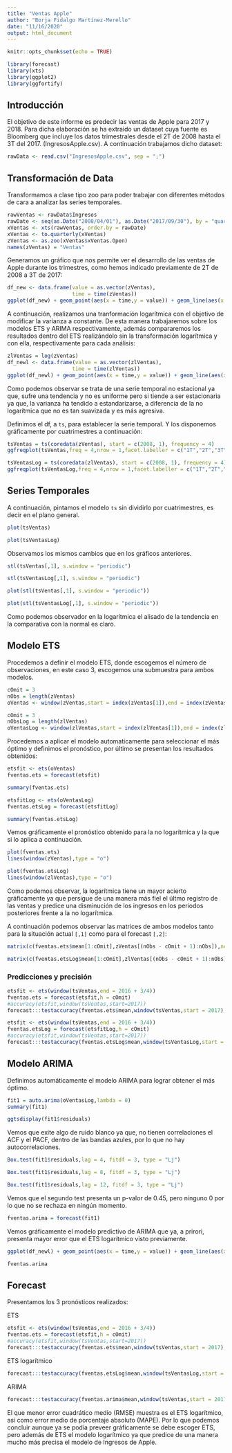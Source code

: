 ```yaml
---
title: "Ventas Apple"
author: "Borja Fidalgo Martínez-Merello"
date: "11/16/2020"
output: html_document
---
```


```r
knitr::opts_chunk$set(echo = TRUE)
```

```r
library(forecast)
library(xts)
library(ggplot2)
library(ggfortify)
```


## Introducción
El objetivo de este informe es predecir las ventas de Apple para 2017 y 2018. Para dicha elaboración se ha extraido un dataset cuya fuente es Bloomberg que incluye los datos trimestrales desde el 2T de 2008 hasta el 3T del 2017. (IngresosApple.csv). A continuación trabajamos dicho dataset:

```r
rawData <- read.csv("IngresosApple.csv", sep = ";")
```


## Transformación de Data
Transformamos a clase tipo zoo para poder trabajar con diferentes métodos de cara a analizar las series temporales.

```r
rawVentas <- rawData$Ingresos
rawDate <- seq(as.Date("2008/04/01"), as.Date("2017/09/30"), by = "quarter")
xVentas <- xts(rawVentas, order.by = rawDate)
xVentas <- to.quarterly(xVentas)
zVentas <- as.zoo(xVentas$xVentas.Open)
names(zVentas) = "Ventas"
```


Generamos un gráfico que nos permite ver el desarrollo de las ventas de Apple durante los trimestres, como hemos indicado previamente de 2T de 2008 a 3T de 2017:

```r
df_new <- data.frame(value = as.vector(zVentas),
                     time = time(zVentas))
ggplot(df_new) + geom_point(aes(x = time,y = value)) + geom_line(aes(x = time,y = value)) + ylab("Ventas") + ggtitle("Ventas Trimestrales Apple") + xlab("Trimestres")
```


A continuación, realizamos una tranformación logarítmica con el objetivo de modificar la varianza a constante. De esta manera trabajaremos sobre los modelos ETS y ARIMA respectivamente, además compararemos los resultados dentro del ETS realizándolo sin la transformación logarítmica y con ella, respectivamente para cada análisis:

```r
zlVentas = log(zVentas)
df_newl <- data.frame(value = as.vector(zlVentas),
                     time = time(zlVentas))
ggplot(df_newl) + geom_point(aes(x = time,y = value)) + geom_line(aes(x = time,y = value)) + ylab("Ventas") + ggtitle("Ventas Trimestrales LOG Apple") + xlab("Trimestres")
```

Como podemos observar se trata de una serie temporal no estacional ya que, sufre una tendencia y no es uniforme pero si tiende a ser estacionaria ya que, la varianza ha tendido a estandarizarse, a diferencia de la no logarítmica que no es tan suavizada y es más agresiva.


Definimos el df, a `ts`, para establecer la serie temporal. Y los disponemos gráficamente por cuatrimestres a continuación:

```r
tsVentas = ts(coredata(zVentas), start = c(2008, 1), frequency = 4)
ggfreqplot(tsVentas,freq = 4,nrow = 1,facet.labeller = c("1T","2T","3T","4T")) + ggtitle("Ventas Trimestrales")
```

```r
tsVentasLog = ts(coredata(zlVentas), start = c(2008, 1), frequency = 4)
ggfreqplot(tsVentasLog,freq = 4,nrow = 1,facet.labeller = c("1T","2T","3T","4T")) + ggtitle("Ventas Trimestrales")
```


## Series Temporales
A continuación, pintamos el modelo `ts` sin dividirlo por cuatrimestres, es decir en el plano general.

```r
plot(tsVentas)
```

```r
plot(tsVentasLog)
```

Observamos los mismos cambios que en los gráficos anteriores.


```r
stl(tsVentas[,1], s.window = "periodic")
```

```r
stl(tsVentasLog[,1], s.window = "periodic")
```

```r
plot(stl(tsVentas[,1], s.window = "periodic"))
```

```r
plot(stl(tsVentasLog[,1], s.window = "periodic"))
```

Como podemos observador en la logarítmica el alisado de la tendencia en la comparativa con la normal es claro.


## Modelo ETS
Procedemos a definir el modelo ETS, donde escogemos el número de observaciones, en este caso 3, escogemos una submuestra para ambos modelos.

```r
cOmit = 3
nObs = length(zVentas)
oVentas <- window(zVentas,start = index(zVentas[1]),end = index(zVentas[nObs - cOmit]))
```

```r
cOmit = 3
nObsLog = length(zlVentas)
oVentasLog <- window(zlVentas,start = index(zlVentas[1]),end = index(zlVentas[nObsLog - cOmit]))
```


Procedemos a aplicar el modelo automaticamente para seleccionar el más óptimo y definimos el pronóstico, por último se presentan los resultados obtenidos:

```r
etsfit <- ets(oVentas)
fventas.ets = forecast(etsfit)

summary(fventas.ets)
```

```r
etsfitLog <- ets(oVentasLog)
fventas.etsLog = forecast(etsfitLog)

summary(fventas.etsLog)
```


Vemos gráficamente el pronóstico obtenido para la no logarítmica y la que si lo aplica a continuación.

```r
plot(fventas.ets)
lines(window(zVentas),type = "o")
```

```r
plot(fventas.etsLog)
lines(window(zlVentas),type = "o")
```

Como podemos observar, la logarítmica tiene un mayor acierto gráficamente ya que persigue de una manera más fiel el últmo registro de las ventas y predice una disminución de los ingresos en los periodos posteriores frente a la no logarítmica.


A continuación podemos observar las matrices de ambos modelos tanto para la situación actual `[,1]` como para el forecast `[,2]`:

```r
matrix(c(fventas.ets$mean[1:cOmit],zVentas[(nObs - cOmit + 1):nObs]),ncol = 2)
```

```r
matrix(c(fventas.etsLog$mean[1:cOmit],zlVentas[(nObs - cOmit + 1):nObs]),ncol = 2)
```


### Predicciones y precisión

```r
etsfit <- ets(window(tsVentas,end = 2016 + 3/4))
fventas.ets = forecast(etsfit,h = cOmit)
#accuracy(etsfit,window(tsVentas,start=2017))
forecast:::testaccuracy(fventas.ets$mean,window(tsVentas,start = 2017),test = NULL, d = NULL, D = NULL)
```

```r
etsfit <- ets(window(tsVentas,end = 2016 + 3/4))
fventas.etsLog = forecast(etsfitLog,h = cOmit)
#accuracy(etsfit,window(tsVentas,start=2017))
forecast:::testaccuracy(fventas.etsLog$mean,window(tsVentasLog,start = 2017),test = NULL, d = NULL, D = NULL)
```


## Modelo ARIMA
Definimos automáticamente el modelo ARIMA para lograr obtener el más óptimo.

```r
fit1 = auto.arima(oVentasLog,lambda = 0)
summary(fit1)
```

```r
ggtsdisplay(fit1$residuals)
```

Vemos que exite algo de ruido blanco ya que, no tienen correlaciones el ACF y el PACF, dentro de las bandas azules, por lo que no hay autocorrelaciones.


```r
Box.test(fit1$residuals,lag = 4, fitdf = 3, type = "Lj")
```

```r
Box.test(fit1$residuals,lag = 8, fitdf = 3, type = "Lj")
```

```r
Box.test(fit1$residuals,lag = 12, fitdf = 3, type = "Lj")
```


Vemos que el segundo test presenta un p-valor de 0.45, pero ninguno 0 por lo que no se rechaza en ningún momento.

```r
fventas.arima = forecast(fit1)
```


Vemos gráficamente el modelo predictivo de ARIMA que ya, a prirori, presenta mayor error que el ETS logarítmico visto previamente.

```r
ggplot(df_newl) + geom_point(aes(x = time,y = value)) + geom_line(aes(x = time,y = value)) + geom_forecast(fventas.arima,alpha = 0.4) + ggtitle("ARIMA: Predicción Apple")
```

```r
fventas.arima
```


## Forecast
Presentamos los 3 pronósticos realizados:

ETS
```r
etsfit <- ets(window(tsVentas,end = 2016 + 3/4))
fventas.ets = forecast(etsfit,h = cOmit)
#accuracy(etsfit,window(tsVentas,start=2017))
forecast:::testaccuracy(fventas.ets$mean,window(tsVentas,start = 2017),test = NULL, d = NULL, D = NULL)
```

ETS logarítmico
```r
forecast:::testaccuracy(fventas.etsLog$mean,window(tsVentasLog,start = 2017),test = NULL, d = NULL, D = NULL)
```

ARIMA
```r
forecast:::testaccuracy(fventas.arima$mean,window(tsVentas,start = 2017),test = NULL, d = NULL, D = NULL)
```


El que menor error cuadrático medio (RMSE) muestra es el ETS logarítmico, así como error medio de porcentaje absoluto (MAPE). Por lo que podemos concluir aunque ya se podía preveer gráficamente se debe escoger ETS, pero además de ETS el modelo logarítmico ya que predice de una manera mucho más precisa el modelo de Ingresos de Apple.
























